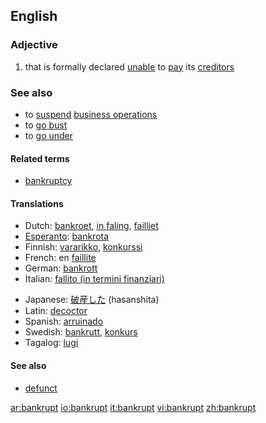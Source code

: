 {{rfc}}
==English==

===Adjective===
{{en-adj}}

# that is formally declared [[unable]] to [[pay]] its [[creditor]]s

===See also===
*to [[suspend]] [[business operations]]
*to [[go bust]]
*to [[go under]]

====Related terms====
*[[bankruptcy]]

====Translations====
{{top}}
*Dutch: [[bankroet]], [[in faling]], [[failliet]]
*[[Esperanto]]: [[bankrota]]
*Finnish: [[vararikko]], [[konkurssi]]
*French: en [[faillite]]
*German: [[bankrott]]
*Italian: [[fallito (in termini finanziari)]]
{{mid}}
*Japanese: [[破産した]] (hasanshita)
*Latin: [[decoctor]]
*Spanish: [[arruinado]]
*Swedish: [[bankrutt]], [[konkurs]]
*Tagalog: [[lugi]]
{{bottom}}

====See also====
*[[defunct]]

[[ar:bankrupt]]
[[io:bankrupt]]
[[it:bankrupt]]
[[vi:bankrupt]]
[[zh:bankrupt]]
